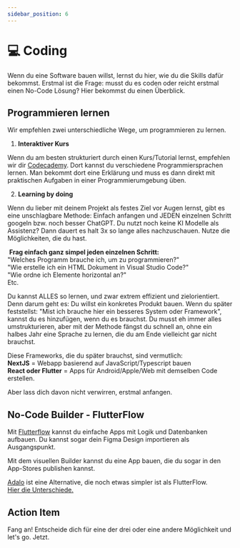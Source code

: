 ```yaml
---
sidebar_position: 6
---
```


# 💻 Coding

<Admonition icon="🤯">
  Wenn du eine Software bauen willst, lernst du hier, wie du die Skills dafür
  bekommst.
</Admonition>
Erstmal ist die Frage: musst du es coden oder reicht erstmal einen No-Code Lösung?
Hier bekommst du einen Überblick.

## Programmieren lernen

Wir empfehlen zwei unterschiedliche Wege, um programmieren zu lernen.

1. **Interaktiver Kurs**

Wenn du am besten strukturiert durch einen Kurs/Tutorial lernst, empfehlen wir dir [Codecademy](codecademy.com/). Dort kannst du verschiedene Programmiersprachen lernen. Man bekommt dort eine Erklärung und muss es dann direkt mit praktischen Aufgaben in einer Programmierumgebung üben.

2. **Learning by doing**

Wenn du lieber mit deinem Projekt als festes Ziel vor Augen lernst, gibt es eine unschlagbare Methode: Einfach anfangen und JEDEN einzelnen Schritt googeln bzw. noch besser ChatGPT. Du nutzt noch keine KI Modelle als Assistenz? Dann dauert es halt 3x so lange alles nachzuschauen. Nutze die Möglichkeiten, die du hast.

‍
**Frag einfach ganz simpel jeden einzelnen Schritt:**\
"Welches Programm brauche ich, um zu programmieren?"\
"Wie erstelle ich ein HTML Dokument in Visual Studio Code?"\
"Wie ordne ich Elemente horizontal an?"\
Etc.

Du kannst ALLES so lernen, und zwar extrem effizient und zielorientiert. Denn darum geht es: Du willst ein konkretes Produkt bauen. Wenn du später feststellst: "Mist ich brauche hier ein besseres System oder Framework", kannst du es hinzufügen, wenn du es brauchst. Du musst eh immer alles umstrukturieren, aber mit der Methode fängst du schnell an, ohne ein halbes Jahr eine Sprache zu lernen, die du am Ende vielleicht gar nicht brauchst.

Diese Frameworks, die du später brauchst, sind vermutlich:\
**NextJS** = Webapp basierend auf JavaScript/Typescript bauen\
**‍React oder Flutter** = Apps für Android/Apple/Web mit demselben Code erstellen.

Aber lass dich davon nicht verwirren, erstmal anfangen.

## No-Code Builder - FlutterFlow

Mit [Flutterflow](https://flutterflow.io/) kannst du einfache Apps mit Logik und Datenbanken aufbauen. Du kannst sogar dein Figma Design importieren als Ausgangspunkt.

Mit dem visuellen Builder kannst du eine App bauen, die du sogar in den App-Stores publishen kannst.

[Adalo](https://www.adalo.com/) ist eine Alternative, die noch etwas simpler ist als FlutterFlow.\
[Hier die Unterschiede.](https://www.youtube.com/watch?v=HNwSEo0PBQ4)

## Action Item

Fang an! Entscheide dich für eine der drei oder eine andere Möglichkeit und let's go. Jetzt.
